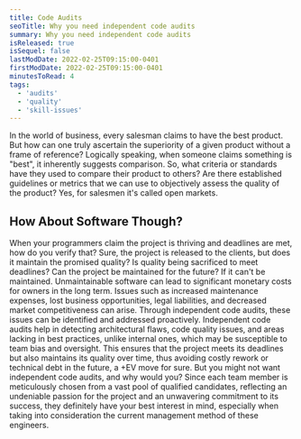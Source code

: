 ```yaml
---
title: Code Audits
seoTitle: Why you need independent code audits
summary: Why you need independent code audits
isReleased: true
isSequel: false
lastModDate: 2022-02-25T09:15:00-0401
firstModDate: 2022-02-25T09:15:00-0401
minutesToRead: 4
tags:
  - 'audits'
  - 'quality'
  - 'skill-issues'
---
```


<C>
In the world of business, every salesman claims to have the best product. But how can one truly ascertain the superiority of a given product without a frame of reference? Logically speaking, when someone claims something is "best", it inherently suggests comparison. So, what criteria or standards have they used to compare their product to others? Are there established guidelines or metrics that we can use to objectively assess the quality of the product? Yes, for salesmen it's called open markets. 
</C>

<H2>How About Software Though?</H2>

<C>
When your programmers claim the project is thriving and deadlines are met, how do you verify that? Sure, the project is released to the clients, but does it maintain the promised <L href="/blog/software-quality">quality?</L> Is quality being sacrificed to meet <L href="/services/deadlines">deadlines?</L> Can the project be maintained for the future? If it can't be maintained. Unmaintainable software can lead to significant monetary costs for owners in the long term. Issues such as increased maintenance expenses, lost business opportunities, legal liabilities, and decreased market competitiveness can arise. Through independent code audits, these issues can be identified and addressed proactively. 
</C>


<C>
Independent code audits help in detecting architectural flaws, code quality issues, and areas lacking in best practices, unlike internal ones, which may be susceptible to team bias and oversight. This ensures that the project meets its deadlines but also maintains its quality over time, thus avoiding costly rework or technical debt in the future, a <L href="https://en.wikibooks.org/wiki/Poker/Expected_value">+EV</L> move for sure.
</C>

<C>
But you might not want independent code audits, and why would you? Since each team member is meticulously chosen from a vast pool of <L href="/blog/tag/skill-issues">qualified</L> candidates, reflecting an undeniable passion for the project and an unwavering commitment to its success, they definitely have your best interest in mind, especially when taking into consideration the current <L href="/blog/management-skill-issues">management</L> method of these engineers.
</C>